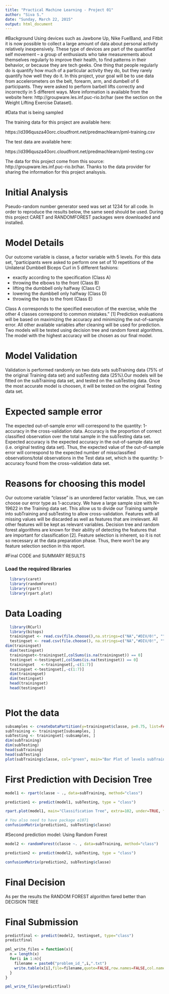 ```yaml
---
title: "Practical Machine Learning - Project 01"
author: "Siva S."
date: "Sunday, March 22, 2015"
output: html_document
---
```


#Background
Using devices such as Jawbone Up, Nike FuelBand, and Fitbit it is now possible to collect a large amount of data about personal activity relatively inexpensively. These type of devices are part of the quantified self movement – a group of enthusiasts who take measurements about themselves regularly to improve their health, to find patterns in their behavior, or because they are tech geeks. One thing that people regularly do is quantify how much of a particular activity they do, but they rarely quantify how well they do it. In this project, your goal will be to use data from accelerometers on the belt, forearm, arm, and dumbell of 6 participants. They were asked to perform barbell lifts correctly and incorrectly in 5 different ways. More information is available from the website here: http://groupware.les.inf.puc-rio.br/har (see the section on the Weight Lifting Exercise Dataset). 

#Data that is being sampled

The training data for this project are available here: 

https://d396qusza40orc.cloudfront.net/predmachlearn/pml-training.csv

The test data are available here: 

https://d396qusza40orc.cloudfront.net/predmachlearn/pml-testing.csv

The data for this project come from this source: http://groupware.les.inf.puc-rio.br/har. Thanks to the data provider for sharing the information for this project analsysis.

# Initial Analysis

Pseudo-random number generator seed was set at 1234 for all code. In order to reproduce the results below, the same seed should be used.
During this project CARET and RANDOMFOREST packages were downloaded and installed.

# Model Details

Our outcome variable is classe, a factor variable with 5 levels. For this data set, “participants were asked to perform one set of 10 repetitions of the Unilateral Dumbbell Biceps Curl in 5 different fashions:

* exactly according to the specification (Class A)
* throwing the elbows to the front (Class B)
* lifting the dumbbell only halfway (Class C)
* lowering the dumbbell only halfway (Class D)
* throwing the hips to the front (Class E)

Class A corresponds to the specified execution of the exercise, while the other 4 classes correspond to common mistakes." [1]
Prediction evaluations will be based on maximizing the accuracy and minimizing the out-of-sample error. All other available variables after cleaning will be used for prediction.
Two models will be tested using decision tree and random forest algorithms. The model with the highest accuracy will be chosen as our final model.

# Model Validation

Validation is performed randomly on two data sets subTraining data (75% of the original Training data set) and subTesting data (25%).Our models will be fitted on the subTraining data set, and tested on the subTesting data. Once the most accurate model is choosen, it will be tested on the original Testing data set.

# Expected sample error

The expected out-of-sample error will correspond to the quantity: 1-accuracy in the cross-validation data. Accuracy is the proportion of correct classified observation over the total sample in the subTesting data set. Expected accuracy is the expected accuracy in the out-of-sample data set (i.e. original testing data set). Thus, the expected value of the out-of-sample error will correspond to the expected number of missclassified observations/total observations in the Test data set, which is the quantity: 1-accuracy found from the cross-validation data set.

# Reasons for choosing this model

Our outcome variable “classe” is an unordered factor variable. Thus, we can choose our error type as 1-accuracy. We have a large sample size with N= 19622 in the Training data set. This allow us to divide our Training sample into subTraining and subTesting to allow cross-validation. Features with all missing values will be discarded as well as features that are irrelevant. All other features will be kept as relevant variables.
Decision tree and random forest algorithms are known for their ability of detecting the features that are important for classification [2]. Feature selection is inherent, so it is not so necessary at the data preparation phase. Thus, there won’t be any feature selection section in this report.

#Final CODE and SUMMARY RESULTS

### Load the required libraries
```r
  library(caret)
  library(randomForest)
  library(rpart)
  library(rpart.plot)
```

# Data Loading

```r
  library(RCurl)
  library(bitops)
  trainingset <- read.csv(file.choose(),na.strings=c("NA","#DIV/0!", "") )
  testingset <- read.csv(file.choose(), na.strings=c("NA","#DIV/0!", ""))
dim(trainingset)
  dim(testingset)
  trainingset<-trainingset[,colSums(is.na(trainingset)) == 0]
  testingset <-testingset[,colSums(is.na(testingset)) == 0]
  trainingset   <-trainingset[,-c(1:7)]
  testingset <-testingset[,-c(1:7)]
  dim(trainingset)
  dim(testingset)
  head(trainingset)
  head(testingset)
  
```

# Plot the data

```r
subsamples <- createDataPartition(y=trainingset$classe, p=0.75, list=FALSE)
subTraining <- trainingset[subsamples, ] 
subTesting <- trainingset[-subsamples, ]
dim(subTraining)
dim(subTesting)
head(subTraining)
head(subTesting)
plot(subTraining$classe, col="green", main="Bar Plot of levels subTraining data set", xlab="classe levels", ylab="Frequency")
```

# First Prediction with Decision Tree

```r
model1 <- rpart(classe ~ ., data=subTraining, method="class")

prediction1 <- predict(model1, subTesting, type = "class")

rpart.plot(model1, main="Classification Tree", extra=102, under=TRUE, faclen=0)
```

```r
# You also need to have package e1071
confusionMatrix(prediction1, subTesting$classe)
```

#Second prediction model: Using Random Forest

```r
model2 <- randomForest(classe ~. , data=subTraining, method="class")

prediction2 <- predict(model2, subTesting, type = "class")

confusionMatrix(prediction2, subTesting$classe)

```

# Final Decision

As per the results the RANDOM FOREST algorithm fared better than DECISION TREE

# Final Submission

```r
predictfinal <- predict(model2, testingset, type="class")
predictfinal
```

```r
pml_write_files = function(x){
  n = length(x)
  for(i in 1:n){
    filename = paste0("problem_id_",i,".txt")
    write.table(x[i],file=filename,quote=FALSE,row.names=FALSE,col.names=FALSE)
  }
}

pml_write_files(predictfinal)

```

